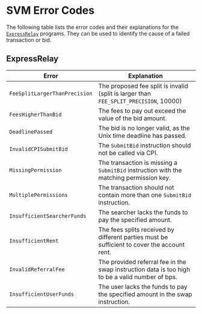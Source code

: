 # SVM Error Codes

The following table lists the error codes and their explanations for the [`ExpressRelay`](https://github.com/pyth-network/per/tree/fccac65b00cff1cfe5c278b333a582fe66bda0f8/contracts/svm/programs/express_relay) programs.
They can be used to identify the cause of a failed transaction or bid.

## ExpressRelay

| Error                         | Explanation                                                                                     |
| ----------------------------- | ----------------------------------------------------------------------------------------------- |
| `FeeSplitLargerThanPrecision` | The proposed fee split is invalid (split is larger than `FEE_SPLIT_PRECISION`, 10000)           |
| `FeesHigherThanBid`           | The fees to pay out exceed the value of the bid amount.                                         |
| `DeadlinePassed`              | The bid is no longer valid, as the Unix time deadline has passed.                               |
| `InvalidCPISubmitBid`         | The `SubmitBid` instruction should not be called via CPI.                                       |
| `MissingPermission`           | The transaction is missing a `SubmitBid` instruction with the matching permission key.          |
| `MultiplePermissions`         | The transaction should not contain more than one `SubmitBid` instruction.                       |
| `InsufficientSearcherFunds`   | The searcher lacks the funds to pay the specified amount.                                       |
| `InsufficientRent`            | The fees splits received by different parties must be sufficient to cover the account rent.     |
| `InvalidReferralFee`          | The provided referral fee in the swap instruction data is too high to be a valid number of bps. |
| `InsufficientUserFunds`       | The user lacks the funds to pay the specified amount in the swap instruction.                   |

